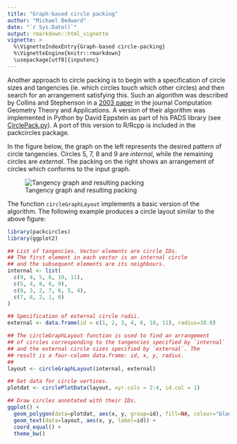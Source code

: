 ```yaml
---
title: "Graph-based circle packing"
author: "Michael Bedward"
date: "`r Sys.Date()`"
output: rmarkdown::html_vignette
vignette: >
  %\VignetteIndexEntry{Graph-based circle-packing}
  %\VignetteEngine{knitr::rmarkdown}
  \usepackage[utf8]{inputenc}
---
```


Another approach to circle packing is to begin with a specification of circle sizes and tangencies (ie. 
which circles touch which other circles) and then search for an arrangement satisfying this. Such an 
algorithm was described by Collins and Stephenson in a [2003 paper](http://www.sciencedirect.com/science/article/pii/S0925772102000998) in the journal Computation Geometry Theory and Applications. A version of their algorithm was implemented in Python by David Eppstein as part of his PADS library (see [CirclePack.py](http://www.ics.uci.edu/~eppstein/PADS/)). A port of this version to R/Rcpp is included in the packcircles package.

In the figure below, the graph on the left represents the desired pattern of circle tangencies. Circles 5, 7, 8 and 9 are *internal*, while the remaining circles are *external*. The packing on the right shows an arrangement of circles which conforms to the input graph.

![Tangency graph and resulting packing](graph_example.png)

The function `circleGraphLayout` implements a basic version of the algorithm. The following example produces
a circle layout similar to the above figure:

```r

library(packcircles)
library(ggplot2)

## List of tangencies. Vector elements are circle IDs.
## The first element in each vector is an internal circle
## and the subsequent elements are its neighbours.
internal <- list(
  c(9, 4, 5, 6, 10, 11),
  c(5, 4, 8, 6, 9),
  c(8, 3, 2, 7, 6, 5, 4),
  c(7, 8, 2, 1, 6)
)

## Specification of external circle radii.
external <- data.frame(id = c(1, 2, 3, 4, 6, 10, 11), radius=10.0)

## The circleGraphLayout function is used to find an arrangement
## of circles corresponding to the tangencies specified by `internal`
## and the external circle sizes specified by `external`. The
## result is a four-column data.frame: id, x, y, radius.
##
layout <- circleGraphLayout(internal, external)

## Get data for circle vertices.
plotdat <- circlePlotData(layout, xyr.cols = 2:4, id.col = 1)

## Draw circles annotated with their IDs.
ggplot() +
  geom_polygon(data=plotdat, aes(x, y, group=id), fill=NA, colour="black") +
  geom_text(data=layout, aes(x, y, label=id)) +
  coord_equal() +
  theme_bw()

```

